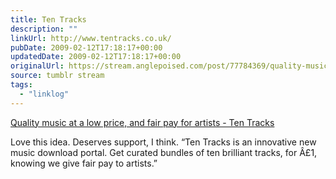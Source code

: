 ```yaml
---
title: Ten Tracks
description: ""
linkUrl: http://www.tentracks.co.uk/
pubDate: 2009-02-12T17:18:17+00:00
updatedDate: 2009-02-12T17:18:17+00:00
originalUrl: https://stream.anglepoised.com/post/77784369/quality-music-at-a-low-price-and-fair-pay-for
source: tumblr stream
tags:
  - "linklog"
---
```


[Quality music at a low price, and fair pay for artists - Ten Tracks][1]

Love this idea. Deserves support, I think. &ldquo;Ten Tracks is an innovative new music download portal. Get curated bundles of ten brilliant tracks, for Â£1, knowing we give fair pay to artists.&rdquo;

[1]: http://www.tentracks.co.uk/
